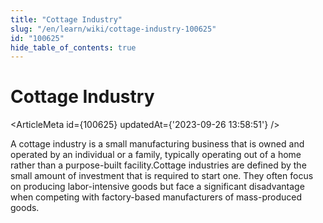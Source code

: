```yaml
---
title: "Cottage Industry"
slug: "/en/learn/wiki/cottage-industry-100625"
id: "100625"
hide_table_of_contents: true
---
```



# Cottage Industry

<ArticleMeta id={100625} updatedAt={'2023-09-26 13:58:51'} />
<div className='border-solid border-b border-t-0 my-4 border-[var(--ifm-color-gray-300)]' />

A cottage industry is a small manufacturing business that is owned and operated by an individual or a family, typically operating out of a home rather than a purpose-built facility.Cottage industries are defined by the small amount of investment that is required to start one. They often focus on producing labor-intensive goods but face a significant disadvantage when competing with factory-based manufacturers of mass-produced goods.
